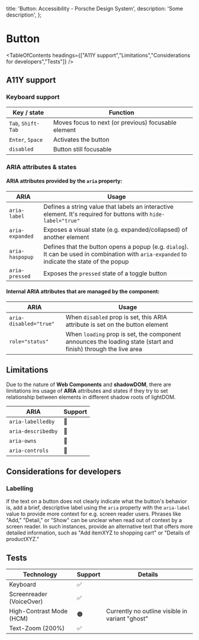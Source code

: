 
  title: 'Button: Accessibility - Porsche Design System',
  description: 'Some description',
};

# Button <ComponentStatus tagName="p-button"></ComponentStatus>

<TableOfContents headings={["A11Y support","Limitations","Considerations for developers","Tests"]} />

## A11Y support

### Keyboard support

| Key / state        | Function                                            |
| ------------------ | --------------------------------------------------- |
| `Tab`, `Shift-Tab` | Moves focus to next (or previous) focusable element |
| `Enter`, `Space`   | Activates the button                                |
| `disabled`         | Button still focusable                              |

### ARIA attributes & states

#### **ARIA** attributes provided by the `aria` property:

| ARIA            | Usage                                                                                                                                        |
| --------------- | -------------------------------------------------------------------------------------------------------------------------------------------- |
| `aria-label`    | Defines a string value that labels an interactive element. It's required for buttons with `hide-label="true"`                                |
| `aria-expanded` | Exposes a visual state (e.g. expanded/collapsed) of another element                                                                          |
| `aria-haspopup` | Defines that the button opens a popup (e.g. `dialog`). It can be used in combination with `aria-expanded` to indicate the state of the popup |
| `aria-pressed`  | Exposes the `pressed` state of a toggle button                                                                                               |

#### Internal **ARIA** attributes that are managed by the component:

| ARIA                   | Usage                                                                                                          |
| ---------------------- | -------------------------------------------------------------------------------------------------------------- |
| `aria-disabled="true"` | When `disabled` prop is set, this ARIA attribute is set on the button element                                  |
| `role="status"`        | When `loading` prop is set, the component announces the loading state (start and finish) through the live area |

## Limitations

Due to the nature of **Web Components** and **shadowDOM**, there are limitations ins usage of **ARIA** attributes and
states if they try to set relationship between elements in different shadow roots of lightDOM.

| ARIA               | Support |
| ------------------ | ------- |
| `aria-labelledby`  | 🚫      |
| `aria-describedby` | 🚫      |
| `aria-owns`        | 🚫      |
| `aria-controls`    | 🚫      |

## Considerations for developers

### Labelling

If the text on a button does not clearly indicate what the button's behavior is, add a brief, descriptive label using
the `aria` property with the `aria-label` value to provide more context for e.g. screen reader users. Phrases like
"Add," "Detail," or "Show" can be unclear when read out of context by a screen reader. In such instances, provide an
alternative text that offers more detailed information, such as "Add itemXYZ to shopping cart" or "Details of
productXYZ."

## Tests

| Technology               | Support | Details                                         |
| ------------------------ | ------- | ----------------------------------------------- |
| Keyboard                 | ✅      |                                                 |
| Screenreader (VoiceOver) | ✅      |                                                 |
| High-Contrast Mode (HCM) | 🟠      | Currently no outline visible in variant "ghost" |
| Text-Zoom (200%)         | ✅      |                                                 |
